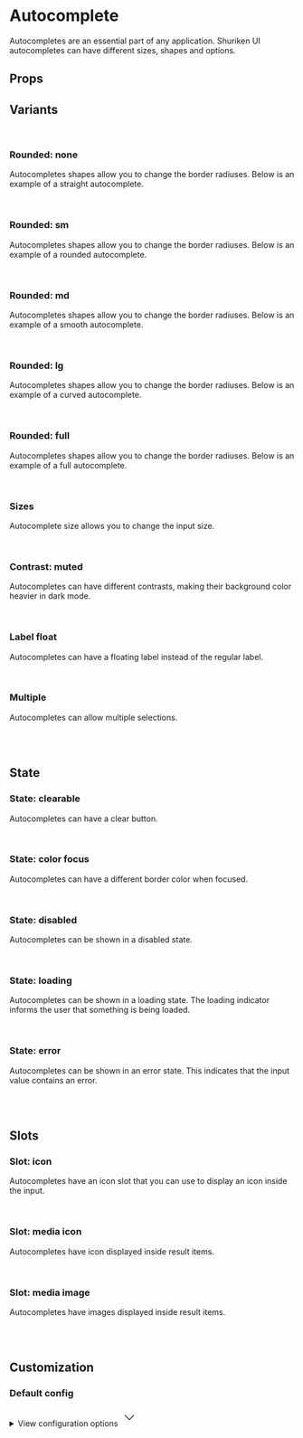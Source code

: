 
<Meta of={AutocompleteStories} />

# Autocomplete

Autocompletes are an essential part of any application. Shuriken UI autocompletes can have different sizes, shapes and options.

<Primary />

## Props

<Controls />

## Variants

<br />

### Rounded: none

Autocompletes shapes allow you to change the border radiuses. Below is an example of a straight autocomplete.

<div className="flex gap-2 bg-slate-100 dark:bg-slate-900 p-6 rounded-sm">
  <Story of={AutocompleteStories.ShapeStraight} />
</div>

<br />

### Rounded: sm

Autocompletes shapes allow you to change the border radiuses. Below is an example of a rounded autocomplete.

<div className="flex gap-2 bg-slate-100 dark:bg-slate-900 p-6 rounded-sm">
  <Story of={AutocompleteStories.ShapeRounded} />
</div>

<br />

### Rounded: md

Autocompletes shapes allow you to change the border radiuses. Below is an example of a smooth autocomplete.

<div className="flex gap-2 bg-slate-100 dark:bg-slate-900 p-6 rounded-sm">
  <Story of={AutocompleteStories.ShapeSmooth} />
</div>

<br />

### Rounded: lg

Autocompletes shapes allow you to change the border radiuses. Below is an example of a curved autocomplete.

<div className="flex gap-2 bg-slate-100 dark:bg-slate-900 p-6 rounded-sm">
  <Story of={AutocompleteStories.ShapeCurved} />
</div>

<br />

### Rounded: full

Autocompletes shapes allow you to change the border radiuses. Below is an example of a full autocomplete.

<div className="flex gap-2 bg-slate-100 dark:bg-slate-900 p-6 rounded-sm">
  <Story of={AutocompleteStories.ShapeFull} />
</div>

<br />

### Sizes

Autocomplete size allows you to change the input size.

<div className="flex items-end flex-wrap gap-x-2 gap-y-6 bg-slate-100 dark:bg-slate-900 p-6 rounded-sm">
  <Story of={AutocompleteStories.SizeSm} />
  <Story of={AutocompleteStories.SizeMd} />
  <Story of={AutocompleteStories.SizeLg} />
  <Story of={AutocompleteStories.SizeXl} />
</div>

<br />

### Contrast: muted

Autocompletes can have different contrasts, making their background color heavier in dark mode.

<div className="flex items-end flex-wrap gap-x-2 gap-y-6 border border-muted-200 dark:border-muted-800 bg-white dark:bg-slate-900 p-6 rounded-sm">
  <Story of={AutocompleteStories.ContrastMutedSm} />
  <Story of={AutocompleteStories.ContrastMutedMd} />
  <Story of={AutocompleteStories.ContrastMutedLg} />
  <Story of={AutocompleteStories.ContrastMutedXl} />
</div>

<br />

### Label float

Autocompletes can have a floating label instead of the regular label.

<div className="flex items-end flex-wrap gap-x-2 gap-y-6 bg-slate-100 dark:bg-slate-900 p-6 rounded-sm">
  <Story of={AutocompleteStories.LabelFloatSm} />
  <Story of={AutocompleteStories.LabelFloatMd} />
  <Story of={AutocompleteStories.LabelFloatLg} />
  <Story of={AutocompleteStories.LabelFloatXl} />
</div>

<br />

### Multiple

Autocompletes can allow multiple selections.

<div className="flex items-end flex-wrap gap-x-2 gap-y-6 bg-slate-100 dark:bg-slate-900 p-6 rounded-sm">
  <Story of={AutocompleteStories.Multiple} />
</div>

<br />
<br />

## State

### State: clearable

Autocompletes can have a clear button.

<div className="flex items-end flex-wrap gap-x-2 gap-y-6 bg-slate-100 dark:bg-slate-900 p-6 rounded-sm">
  <Story of={AutocompleteStories.ClearableSm} />
  <Story of={AutocompleteStories.ClearableMd} />
  <Story of={AutocompleteStories.ClearableLg} />
  <Story of={AutocompleteStories.ClearableXl} />
</div>

<br />

### State: color focus

Autocompletes can have a different border color when focused.

<div className="flex items-end flex-wrap gap-x-2 gap-y-6 bg-slate-100 dark:bg-slate-900 p-6 rounded-sm">
  <Story of={AutocompleteStories.ColorFocusSm} />
  <Story of={AutocompleteStories.ColorFocusMd} />
  <Story of={AutocompleteStories.ColorFocusLg} />
  <Story of={AutocompleteStories.ColorFocusXl} />
</div>

<br />

### State: disabled

Autocompletes can be shown in a disabled state.

<div className="flex items-end flex-wrap gap-x-2 gap-y-6 bg-slate-100 dark:bg-slate-900 p-6 rounded-sm">
  <Story of={AutocompleteStories.DisabledSm} />
  <Story of={AutocompleteStories.DisabledMd} />
  <Story of={AutocompleteStories.DisabledLg} />
  <Story of={AutocompleteStories.DisabledXl} />
</div>

<br />

### State: loading

Autocompletes can be shown in a loading state. The loading indicator informs the user that something is being loaded.

<div className="flex items-end flex-wrap gap-x-2 gap-y-6 bg-slate-100 dark:bg-slate-900 p-6 rounded-sm">
  <Story of={AutocompleteStories.LoadingSm} />
  <Story of={AutocompleteStories.LoadingMd} />
  <Story of={AutocompleteStories.LoadingLg} />
  <Story of={AutocompleteStories.LoadingXl} />
</div>

<br />

### State: error

Autocompletes can be shown in an error state. This indicates that the input value contains an error.

<div className="flex items-end flex-wrap gap-x-2 gap-y-6 bg-slate-100 dark:bg-slate-900 p-6 rounded-sm">
  <Story of={AutocompleteStories.ErrorSm} />
  <Story of={AutocompleteStories.ErrorMd} />
  <Story of={AutocompleteStories.ErrorLg} />
  <Story of={AutocompleteStories.ErrorXl} />
</div>

<br />
<br />

## Slots

### Slot: icon

Autocompletes have an icon slot that you can use to display an icon inside the input.

<div className="flex items-end flex-wrap gap-x-2 gap-y-6 bg-slate-100 dark:bg-slate-900 p-6 rounded-sm">
  <Story of={AutocompleteStories.SlotIconSm} />
  <Story of={AutocompleteStories.SlotIconMd} />
  <Story of={AutocompleteStories.SlotIconLg} />
  <Story of={AutocompleteStories.SlotIconXl} />
</div>

<br />

### Slot: media icon

Autocompletes have icon displayed inside result items.

<div className="flex items-end flex-wrap gap-x-2 gap-y-6 bg-slate-100 dark:bg-slate-900 p-6 rounded-sm">
  <Story of={AutocompleteStories.MediaIconSm} />
  <Story of={AutocompleteStories.MediaIconMd} />
  <Story of={AutocompleteStories.MediaIconLg} />
  <Story of={AutocompleteStories.MediaIconXl} />
</div>

<br />

### Slot: media image

Autocompletes have images displayed inside result items.

<div className="flex items-end flex-wrap gap-x-2 gap-y-6 bg-slate-100 dark:bg-slate-900 p-6 rounded-sm">
  <Story of={AutocompleteStories.MediaImgSm} />
  <Story of={AutocompleteStories.MediaImgMd} />
  <Story of={AutocompleteStories.MediaImgLg} />
  <Story of={AutocompleteStories.MediaImgXl} />
</div>

<br />
<br />

## Customization

### Default config

<div className="relative">
  <details className="relative bg-slate-50 border border-slate-200 rounded-lg p-4 [&>summary>svg]:open:-rotate-180">
    <summary className="list-none cursor-pointer">
      <span className="font-sans text-slate-500">View configuration options</span>
      <svg
        className="w-5 h-5 text-slate-500 absolute top-5 end-4 transition-transform duration-300"
        xmlns="http://www.w3.org/2000/svg"
        width="32"
        height="32"
        viewBox="0 0 24 24"
      >
        <path
          fill="none"
          stroke="currentColor"
          strokeLinecap="round"
          strokeLinejoin="round"
          strokeWidth="2"
          d="m6 9l6 6l6-6"
        />
      </svg>
    </summary>

    <div className="!mt-4">
      <pre >
        {JSON.stringify(defaultConfig, null, 2)}
      </pre>
    </div>

  </details>
</div>
